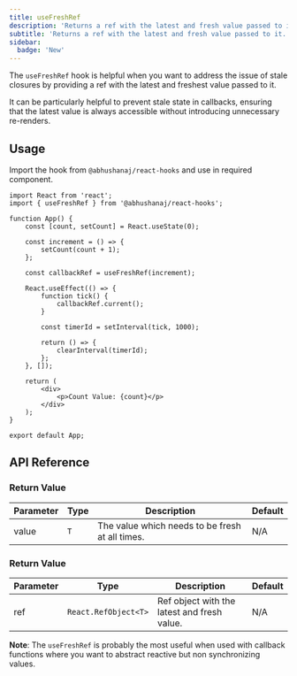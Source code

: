 ```yaml
---
title: useFreshRef
description: 'Returns a ref with the latest and fresh value passed to it.'
subtitle: 'Returns a ref with the latest and fresh value passed to it.'
sidebar:
  badge: 'New'
---
```



The `useFreshRef` hook is helpful when you want to address the issue of stale closures by providing a ref with the latest and freshest value passed to it.

It can be particularly helpful to prevent stale state in callbacks, ensuring that the latest value is always accessible without introducing unnecessary re-renders.

<DemoWrapper title="useFreshRef">
	<Example client:load />
</DemoWrapper>

## Usage

Import the hook from `@abhushanaj/react-hooks` and use in required component.

```tsx title="./src/App.tsx" ins={2,11, 15}
import React from 'react';
import { useFreshRef } from '@abhushanaj/react-hooks';

function App() {
	const [count, setCount] = React.useState(0);

	const increment = () => {
		setCount(count + 1);
	};

	const callbackRef = useFreshRef(increment);

	React.useEffect(() => {
		function tick() {
			callbackRef.current();
		}

		const timerId = setInterval(tick, 1000);

		return () => {
			clearInterval(timerId);
		};
	}, []);

	return (
		<div>
			<p>Count Value: {count}</p>
		</div>
	);
}

export default App;
```

## API Reference

### Return Value

| Parameter | Type | Description                                     | Default |
| --------- | ---- | ----------------------------------------------- | ------- |
| value     | `T`  | The value which needs to be fresh at all times. | N/A     |

### Return Value

| Parameter | Type                 | Description                                 | Default |
| --------- | -------------------- | ------------------------------------------- | ------- |
| ref       | `React.RefObject<T>` | Ref object with the latest and fresh value. | N/A     |

**Note**: The `useFreshRef` is probably the most useful when used with callback functions where you want to abstract reactive but non synchronizing values.
